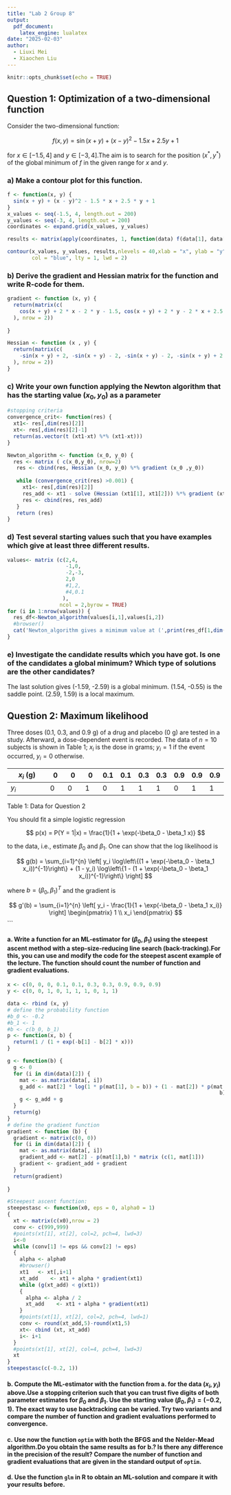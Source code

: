 ```yaml
---
title: "Lab 2 Group 8"
output:
  pdf_document:
    latex_engine: lualatex
date: "2025-02-03"
author:
  - Liuxi Mei
  - Xiaochen Liu
---
```


```r
knitr::opts_chunk$set(echo = TRUE)
```

## Question 1: Optimization of a two-dimensional function

Consider the two-dimensional function:

$$f(x, y) = \sin(x + y) + (x - y)^2 - 1.5x + 2.5y + 1$$

for $x \in [-1.5, 4]$ and $y \in [-3, 4]$.The aim is to search for the position $(x^*, y^*)$ of the global minimum of $f$ in the given range for $x$ and $y$.

### a) Make a contour plot for this function.
```r

f <- function(x, y) {
  sin(x + y) + (x - y)^2 - 1.5 * x + 2.5 * y + 1
}
x_values <- seq(-1.5, 4, length.out = 200)
y_values <- seq(-3, 4, length.out = 200)
coordinates <- expand.grid(x_values, y_values)

results <- matrix(apply(coordinates, 1, function(data) f(data[1], data[2])),nrow=length(x_values))

contour(x_values, y_values, results,nlevels = 40,xlab = "x", ylab = "y", main = "Contour Plot of f(x, y)",
        col = "blue", lty = 1, lwd = 2)
```



### b) Derive the gradient and Hessian matrix for the function and write R-code for them.
```r

gradient <- function (x, y) {
  return(matrix(c(
    cos(x + y) + 2 * x - 2 * y - 1.5, cos(x + y) + 2 * y - 2 * x + 2.5
  ), nrow = 2))
  
}

Hessian <- function (x , y) {
  return(matrix(c(
    -sin(x + y) + 2, -sin(x + y) - 2, -sin(x + y) - 2, -sin(x + y) + 2
  ), nrow = 2))
}
```

### c) Write your own function applying the Newton algorithm that has the starting value $(x_0, y_0)$ as a parameter
```r
#stopping criteria
convergence_crit<- function(res) {
  xt1<- res[,dim(res)[2]]
  xt<- res[,dim(res)[2]-1]
  return(as.vector(t (xt1-xt) %*% (xt1-xt)))
}

Newton_algorithm <- function (x_0, y_0) {
  res <- matrix ( c(x_0,y_0), nrow=2)
   res <- cbind(res, Hessian (x_0, y_0) %*% gradient (x_0 ,y_0)) 
   
   while (convergence_crit(res) >0.001) {
     xt1<- res[,dim(res)[2]]
     res_add <- xt1 - solve (Hessian (xt1[1], xt1[2])) %*% gradient (xt1[1] ,xt1[2])
     res <- cbind(res, res_add)
   }
   return (res)
} 


```


### d) Test several starting values such that you have examples which give at least three different results.
```r
values<- matrix (c(2,4,
                   -1,0,
                   -2,-3,
                   2,0
                   #1,2,
                   #4,0.1
                  ),
                 ncol = 2,byrow = TRUE)
for (i in 1:nrow(values)) {
  res_df<-Newton_algorithm(values[i,1],values[i,2])
  #browser()
  cat('Newton_algorithm gives a mimimum value at (',print(res_df[1,dim(res_df)[2]]), ',', print(res_df[2,dim(res_df)[2]]),'at the ',dim(Newton_algorithm(2,1))[2]-1, 'iteration for a=',values[i,1], 'b=', values[i,2],'\n')
}
```
 
### e) Investigate the candidate results which you have got. Is one of the candidates a global minimum? Which type of solutions are the other candidates?
The last solution gives (-1.59, -2.59) is a global minimum. (1.54, -0.55) is the saddle point. (2.59, 1.59) is a local maximum.



## Question 2: Maximum likelihood

Three doses (0.1, 0.3, and 0.9 g) of a drug and placebo (0 g) are tested in a study. Afterward, a dose-dependent event is recorded. The data of $n = 10$ subjects is shown in Table 1; $x_i$ is the dose in grams; $y_i = 1$ if the event occurred, $y_i = 0$ otherwise.

| $x_i$ (g) | 0   | 0   | 0   | 0.1 | 0.1 | 0.3 | 0.3 | 0.9 | 0.9 | 0.9 |
|-----------|-----|-----|-----|-----|-----|-----|-----|-----|-----|-----|
| $y_i$     | 0   | 0   | 1   | 0   | 1   | 1   | 1   | 0   | 1   | 1   |

Table 1: Data for Question 2

You should fit a simple logistic regression

$$ p(x) = P(Y = 1|x) = \frac{1}{1 + \exp(-\beta_0 - \beta_1 x)} $$

to the data, i.e., estimate $\beta_0$ and $\beta_1$. One can show that the log likelihood is

$$ g(b) = \sum_{i=1}^{n} \left[ y_i \log\left\{(1 + \exp(-\beta_0 - \beta_1 x_i))^{-1}\right\} + (1 - y_i) \log\left\{1 - (1 + \exp(-\beta_0 - \beta_1 x_i))^{-1}\right\} \right] $$

where $b = (\beta_0, \beta_1)^T$ and the gradient is

$$ g'(b) = \sum_{i=1}^{n} \left[ y_i - \frac{1}{1 + \exp(-\beta_0 - \beta_1 x_i)} \right] \begin{pmatrix} 1 \\ x_i \end{pmatrix} $$ \`\`\`

#### a. Write a function for an ML-estimator for $(\beta_0, \beta_1)$ using the steepest ascent method with a step-size-reducing line search (back-tracking).For this, you can use and modify the code for the steepest ascent example of the lecture. The function should count the number of function and gradient evaluations.

```r
x <- c(0, 0, 0, 0.1, 0.1, 0.3, 0.3, 0.9, 0.9, 0.9)
y <- c(0, 0, 1, 0, 1, 1, 1, 0, 1, 1)

data <- rbind (x, y)
# define the probability function
#b_0 <- -0.2
#b_1 <- 1
#b <- c(b_0, b_1)
p <- function(x, b) {
  return(1 / (1 + exp(-b[1] - b[2] * x)))
}

g <- function(b) {
  g <- 0
  for (i in dim(data)[2]) {
    mat <- as.matrix(data[, i])
    g_add <- mat[2] * log(1 * p(mat[1], b = b)) + (1 - mat[2]) * p(mat[1], b =
                                                                     b)
    g <- g_add + g
  }
  return(g)
}
# define the gradient function
gradient <- function (b) {
  gradient <- matrix(c(0, 0))
  for (i in dim(data)[2]) {
    mat <- as.matrix(data[, i])
    gradient_add <- mat[2] - p(mat[1],b) * matrix (c(1, mat[1]))
    gradient <- gradient_add + gradient
  }
  return(gradient)
  
}

#Steepest ascent function:
steepestasc <- function(x0, eps = 0, alpha0 = 1)
{
  xt <- matrix(c(x0),nrow = 2)
  conv <- c(999,999)
  #points(xt[1], xt[2], col=2, pch=4, lwd=3)
  i<-0
  while (conv[1] != eps && conv[2] != eps)
  {
    alpha <- alpha0
    #browser()
    xt1   <- xt[,i+1]
    xt_add    <- xt1 + alpha * gradient(xt1)
    while (g(xt_add) < g(xt1))
    {
      alpha <- alpha / 2
      xt_add    <- xt1 + alpha * gradient(xt1)
    }
    #points(xt[1], xt[2], col=2, pch=4, lwd=1)
    conv <- round(xt_add,5)-round(xt1,5)
    xt<- cbind (xt, xt_add)
    i<- i+1
  }
  #points(xt[1], xt[2], col=4, pch=4, lwd=3)
  xt
}
steepestasc(c(-0.2, 1))

```


#### b. Compute the ML-estimator with the function from a. for the data $(x_i, y_i)$ above.Use a stopping criterion such that you can trust five digits of both parameter estimates for $\beta_0$ and $\beta_1$. Use the starting value $(\beta_0, \beta_1) = (-0.2, 1)$. The exact way to use backtracking can be varied. Try two variants and compare the number of function and gradient evaluations performed to convergence.

#### c. Use now the function `optim` with both the BFGS and the Nelder-Mead algorithm.Do you obtain the same results as for b.? Is there any difference in the precision of the result? Compare the number of function and gradient evaluations that are given in the standard output of `optim`.

#### d. Use the function `glm` in R to obtain an ML-solution and compare it with your results before.
